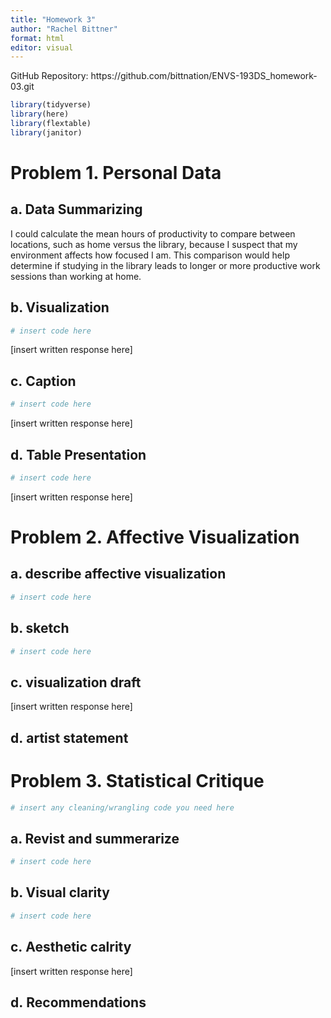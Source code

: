 ```yaml
---
title: "Homework 3"
author: "Rachel Bittner"
format: html
editor: visual
---
```


GitHub Repository: https://github.com/bittnation/ENVS-193DS_homework-03.git

```r

library(tidyverse)
library(here)
library(flextable)
library(janitor)

```

# Problem 1. Personal Data

## a. Data Summarizing

I could calculate the mean hours of productivity to compare between locations, such as home versus the library, because I suspect that my environment affects how focused I am. This comparison would help determine if studying in the library leads to longer or more productive work sessions than working at home.

## b. Visualization

```r
# insert code here
```

\[insert written response here\]

## c. Caption

```r
# insert code here
```

\[insert written response here\]

## d. Table Presentation

```r
# insert code here
```

\[insert written response here\]

# Problem 2. Affective Visualization

## a. describe affective visualization

```r
# insert code here
```

## b. sketch

```r
# insert code here
```

## c. visualization draft

\[insert written response here\]

## d. artist statement


# Problem 3. Statistical Critique 

```r
# insert any cleaning/wrangling code you need here
```

## a. Revist and summerarize

```r
# insert code here
```

## b. Visual clarity

```r
# insert code here
```

## c. Aesthetic calrity

\[insert written response here\]

## d. Recommendations

